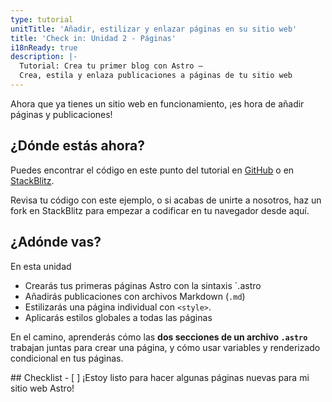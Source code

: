 ```yaml
---
type: tutorial
unitTitle: 'Añadir, estilizar y enlazar páginas en su sitio web'
title: 'Check in: Unidad 2 - Páginas'
i18nReady: true
description: |-
  Tutorial: Crea tu primer blog con Astro —
  Crea, estila y enlaza publicaciones a páginas de tu sitio web
---
```



Ahora que ya tienes un sitio web en funcionamiento, ¡es hora de añadir páginas y publicaciones!

## ¿Dónde estás ahora?

Puedes encontrar el código en este punto del tutorial en [GitHub](https://github.com/withastro/blog-tutorial-demo/tree/unit-2/start) o en
[StackBlitz](https://stackblitz.com/github/withastro/blog-tutorial-demo/tree/unit-2/start?file=src/pages/index.astro).

Revisa tu código con este ejemplo, o si acabas de unirte a nosotros, haz un fork en StackBlitz para empezar a codificar en tu navegador desde aquí.

## ¿Adónde vas?

En esta unidad
- Crearás tus primeras páginas Astro con la sintaxis `.astro
- Añadirás publicaciones con archivos Markdown (`.md`)
- Estilizarás una página individual con `<style>`.
- Aplicarás estilos globales a todas las páginas

En el camino, aprenderás cómo las **dos secciones de un archivo `.astro`** trabajan juntas para crear una página, y cómo usar variables y renderizado condicional en tus páginas.

<Box icon="check-list">
## Checklist

<Checklist>
- [ ] ¡Estoy listo para hacer algunas páginas nuevas para mi sitio web Astro!
</Checklist>
</Box>
